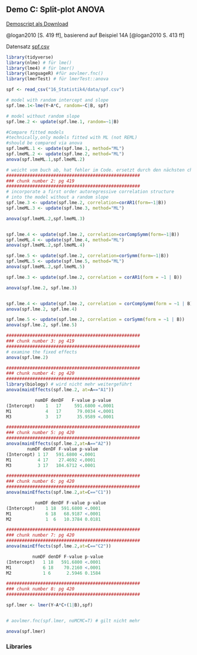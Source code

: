 ## Demo C: Split-plot ANOVA

[Demoscript als Download](16_Statistik4/RFiles/Demo_C_SplitPlotANOVA.R)

@logan2010 [S. 419 ff], basierend auf Beispiel 14A [@logan2010 S. 413 ff]

Datensatz [spf.csv](16_Statistik4/data/spf.csv)

```r
library(tidyverse)
library(nlme) # für lme()
library(lme4) # für lmer()
library(languageR) #für aovlmer.fnc()
library(lmerTest) # für lmerTest::anova

spf <- read_csv("16_Statistik4/data/spf.csv")

```

```r

# model with random intercept and slope
spf.lme.1<-lme(Y~A*C, random=~C|B, spf)

# model without random slope
spf.lme.2 <- update(spf.lme.1, random=~1|B)

#Compare fitted models
#technically,only models fitted with ML (not REML)
#should be compared via anova
spf.lmeML.1 <- update(spf.lme.1, method="ML")
spf.lmeML.2 <- update(spf.lme.2, method="ML")
anova(spf.lmeML.1,spf.lmeML.2)


```

```r

# weicht vom buch ab, hat fehler im Code. ersetzt durch den nächsten chunk, wo der code aus dem buch entnommen wurde.
###################################################
### chunk number 2: pg 419
###################################################
# incorporate a first order autoregressive correlation structure 
# into the model without a random slope
spf.lme.3 <- update(spf.lme.2, correlation=corAR1(form=~1|B))
spf.lmeML.3 <- update(spf.lme.3, method="ML")

anova(spf.lmeML.2,spf.lmeML.3)


spf.lme.4 <- update(spf.lme.2, correlation=corCompSymm(form=~1|B))
spf.lmeML.4 <- update(spf.lme.4, method="ML")
anova(spf.lmeML.2,spf.lmeML.4)

spf.lme.5 <- update(spf.lme.2, correlation=corSymm(form=~1|B))
spf.lmeML.5 <- update(spf.lme.5, method="ML")
anova(spf.lmeML.2,spf.lmeML.5)

```

```r
spf.lme.3 <- update(spf.lme.2, correlation = corAR1(form = ~1 | B))

anova(spf.lme.2, spf.lme.3)


spf.lme.4 <- update(spf.lme.2, correlation = corCompSymm(form = ~1 | B))
anova(spf.lme.2, spf.lme.4)

spf.lme.5 <- update(spf.lme.2, correlation = corSymm(form = ~1 | B))
anova(spf.lme.2, spf.lme.5)

```





```r
###################################################
### chunk number 3: pg 419
###################################################
# examine the fixed effects
anova(spf.lme.2)
```



```r
###################################################
### chunk number 4: pg 420
###################################################
library(biology) # wird nicht mehr weitergeführt
anova(mainEffects(spf.lme.2, at=A=="A1"))

           numDF denDF   F-value p-value
(Intercept)    1   17     591.6800 <.0001
M1             4   17      79.0034 <.0001
M3             3   17      35.9589 <.0001
```


```r
###################################################
### chunk number 5: pg 420
###################################################
anova(mainEffects(spf.lme.2,at=A=="A2"))
        numDF denDF F-value p-value
(Intercept) 1 17   591.6800 <.0001
M1          4 17    27.4692 <.0001
M3          3 17   104.6712 <.0001
```


```r
###################################################
### chunk number 6: pg 420
###################################################
anova(mainEffects(spf.lme.2,at=C=="C1"))

           numDF denDF F-value p-value
(Intercept)    1 18  591.6800 <.0001
M1             6 18   68.9187 <.0001
M2             1  6   10.3784 0.0181
```


```r
###################################################
### chunk number 7: pg 420
###################################################
anova(mainEffects(spf.lme.2,at=C=="C2"))

          numDF denDF F-value p-value
(Intercept)   1 18   591.6800 <.0001
M1            6 18    70.2160 <.0001
M2            1 6      2.5946 0.1584
```


```r
###################################################
### chunk number 8: pg 420
###################################################

spf.lmer <- lmer(Y~A*C+(1|B),spf)


# aovlmer.fnc(spf.lmer, noMCMC=T) # gilt nicht mehr

anova(spf.lmer)

```
### Libraries

```r
```

